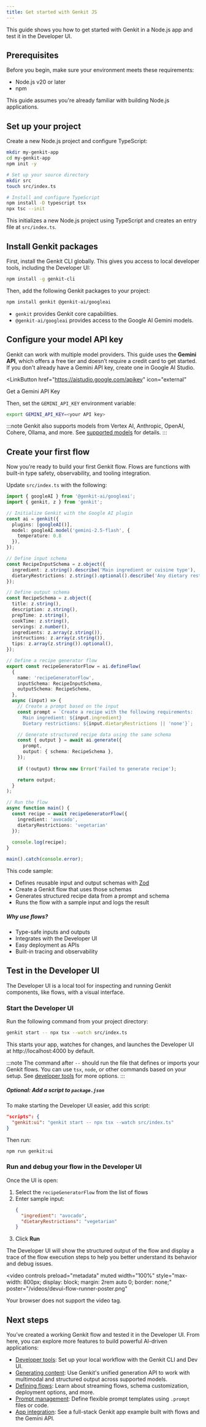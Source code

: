 ```yaml
---
title: Get started with Genkit JS
---
```



This guide shows you how to get started with Genkit in a Node.js app and test it in the Developer UI.

## Prerequisites

Before you begin, make sure your environment meets these requirements:

- Node.js v20 or later
- npm

This guide assumes you're already familiar with building Node.js applications.

## Set up your project

Create a new Node.js project and configure TypeScript:

```sh
mkdir my-genkit-app
cd my-genkit-app
npm init -y

# Set up your source directory
mkdir src
touch src/index.ts

# Install and configure TypeScript
npm install -D typescript tsx
npx tsc --init
```

This initializes a new Node.js project using TypeScript and creates an entry file at `src/index.ts`.

## Install Genkit packages

First, install the Genkit CLI globally. This gives you access to local developer tools, including the Developer UI:

```bash
npm install -g genkit-cli
```

Then, add the following Genkit packages to your project:

```bash
npm install genkit @genkit-ai/googleai
```

- `genkit` provides Genkit core capabilities.
- `@genkit-ai/googleai` provides access to the Google AI Gemini models.

## Configure your model API key

Genkit can work with multiple model providers. This guide uses the **Gemini API**, which offers a free tier and doesn’t require a credit card to get started. If you don't already have a Gemini API key, create one
in Google AI Studio.

<LinkButton
  href="https://aistudio.google.com/apikey"
  icon="external"
>
  Get a Gemini API Key
</LinkButton>

Then, set the `GEMINI_API_KEY` environment variable:

```sh
export GEMINI_API_KEY=<your API key>
```

:::note
Genkit also supports models from Vertex AI, Anthropic, OpenAI, Cohere, Ollama, and more. See [supported models](/docs/models#models-supported-by-genkit) for details.
:::

## Create your first flow

Now you’re ready to build your first Genkit flow. Flows are functions with built-in type safety, observability, and tooling integration.

Update `src/index.ts` with the following:

```ts
import { googleAI } from '@genkit-ai/googleai';
import { genkit, z } from 'genkit';

// Initialize Genkit with the Google AI plugin
const ai = genkit({
  plugins: [googleAI()],
  model: googleAI.model('gemini-2.5-flash', {
    temperature: 0.8 
  }),
});

// Define input schema
const RecipeInputSchema = z.object({
  ingredient: z.string().describe('Main ingredient or cuisine type'),
  dietaryRestrictions: z.string().optional().describe('Any dietary restrictions'),
});

// Define output schema
const RecipeSchema = z.object({
  title: z.string(),
  description: z.string(),
  prepTime: z.string(),
  cookTime: z.string(),
  servings: z.number(),
  ingredients: z.array(z.string()),
  instructions: z.array(z.string()),
  tips: z.array(z.string()).optional(),
});

// Define a recipe generator flow
export const recipeGeneratorFlow = ai.defineFlow(
  {
    name: 'recipeGeneratorFlow',
    inputSchema: RecipeInputSchema,
    outputSchema: RecipeSchema,
  },
  async (input) => {
    // Create a prompt based on the input
    const prompt = `Create a recipe with the following requirements:
      Main ingredient: ${input.ingredient}
      Dietary restrictions: ${input.dietaryRestrictions || 'none'}`;

    // Generate structured recipe data using the same schema
    const { output } = await ai.generate({
      prompt,
      output: { schema: RecipeSchema },
    });
    
    if (!output) throw new Error('Failed to generate recipe');

    return output;
  }
);

// Run the flow
async function main() {
  const recipe = await recipeGeneratorFlow({ 
    ingredient: 'avocado', 
    dietaryRestrictions: 'vegetarian' 
  });
  
  console.log(recipe);
}

main().catch(console.error);
```

This code sample:

- Defines reusable input and output schemas with [Zod](https://zod.dev/)
- Create a Genkit flow that uses those schemas
- Generates structured recipe data from a prompt and schema
- Runs the flow with a sample input and logs the result

##### Why use flows?

- Type-safe inputs and outputs
- Integrates with the Developer UI
- Easy deployment as APIs
- Built-in tracing and observability

## Test in the Developer UI

The Developer UI is a local tool for inspecting and running Genkit components, like flows, with a visual interface.

### Start the Developer UI

Run the following command from your project directory:

```bash
genkit start -- npx tsx --watch src/index.ts
```

This starts your app, watches for changes, and launches the Developer UI at http://localhost:4000 by default.

:::note
The command after `--` should run the file that defines or imports your Genkit flows. You can use `tsx`, `node`, or other commands based on your setup. See [developer tools](/docs/devtools) for more options.
:::

##### Optional: Add a script to `package.json`

To make starting the Developer UI easier, add this script:

```json
"scripts": {
  "genkit:ui": "genkit start -- npx tsx --watch src/index.ts"
}
```

Then run:

```sh
npm run genkit:ui
```

### Run and debug your flow in the Developer UI

Once the UI is open:

1. Select the `recipeGeneratorFlow` from the list of flows
1. Enter sample input:
   ```json
   {
     "ingredient": "avocado",
     "dietaryRestrictions": "vegetarian"
   }
   ```
1. Click **Run**

The Developer UI will show the structured output of the flow and display a trace of the flow execution steps to help you better understand its behavior and debug issues.

<video
  controls
  preload="metadata"
  muted
  width="100%"
  style="max-width: 800px; display: block; margin: 2rem auto 0; border: none;"
  poster="/videos/devui-flow-runner-poster.png"
>
  <source src="/videos/devui-flow-runner.mp4" type="video/mp4" />
  Your browser does not support the video tag.
</video>

## Next steps

You’ve created a working Genkit flow and tested it in the Developer UI. From here, you can explore more features to build powerful AI-driven applications:

- [Developer tools](/docs/devtools): Set up your local workflow with the Genkit CLI and Dev UI.
- [Generating content](/docs/models): Use Genkit's unified generation API to work with multimodal and structured output across supported models.
- [Defining flows](/docs/flows): Learn about streaming flows, schema customization, deployment options, and more.
- [Prompt management](/docs/dotprompt): Define flexible prompt templates using `.prompt` files or code.
- [App integration](https://developers.google.com/solutions/learn/agentic-barista): See a full-stack Genkit app example built with flows and the Gemini API.
